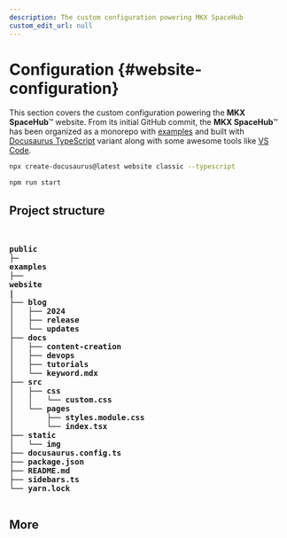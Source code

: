 ```yaml
---
description: The custom configuration powering MKX SpaceHub
custom_edit_url: null
---
```



# Configuration {#website-configuration}

This section covers the custom configuration powering the **MKX SpaceHub**™ website.
From its initial GitHub commit, the **MKX SpaceHub**™ has been organized as a monorepo with [examples](https://github.com/mkeithX/mkeithx.github.io/tree/main/examples) and built with [Docusaurus TypeScript](https://docusaurus.io/docs/typescript-support) variant along with some awesome tools like [VS Code](https://code.visualstudio.com/).


```bash
npx create-docusaurus@latest website classic --typescript
```


```bash npm2yarn
npm run start
```


## Project structure



<html>
<pre>

<b>
public
├─
examples
├──
website
|
├── blog
│   ├── 2024
│   ├── release
│   └── updates
├── docs
│   ├── content-creation
│   ├── devops
│   ├── tutorials
│   └── keyword.mdx
├── src
│   ├── css
│   │   └── custom.css
│   └── pages
│       ├── styles.module.css
│       └── index.tsx
├── static
│   └── img
├── docusaurus.config.ts
├── package.json
├── README.md
├── sidebars.ts
└── yarn.lock
</b>
</pre>
</html>






## More

<DocCardList />

